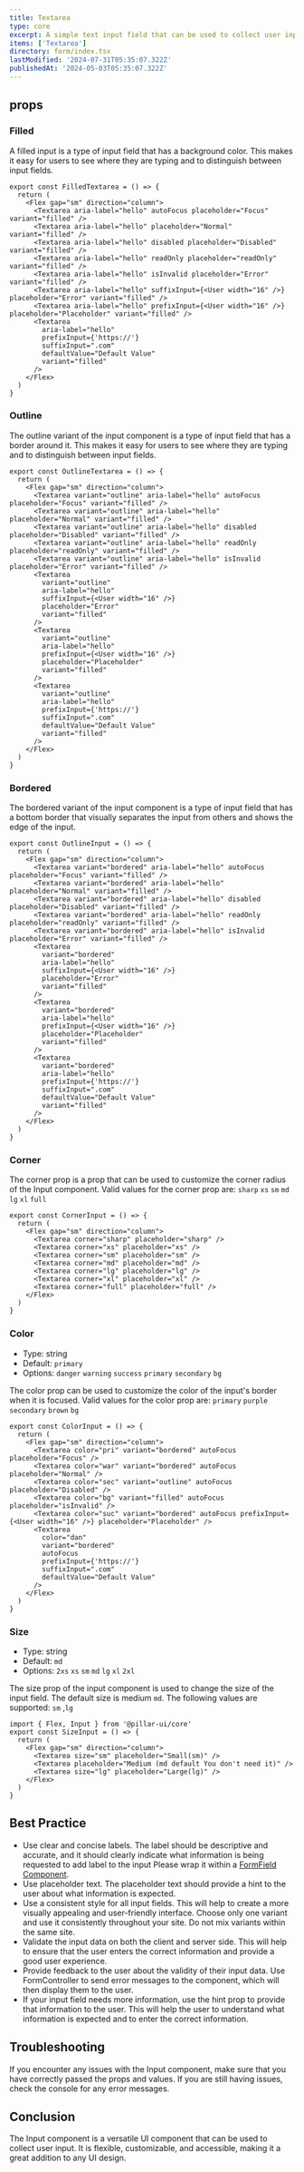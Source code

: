 ```yaml
---
title: Textarea
type: core
excerpt: A simple text input field that can be used to collect user input.
items: ['Textarea']
directory: form/index.tsx
lastModified: '2024-07-31T05:35:07.322Z'
publishedAt: '2024-05-03T05:35:07.322Z'
---
```


## props

### Filled

A filled input is a type of input field that has a background color. This makes it easy for users to see where they are typing and to distinguish between input fields.

<TextareaFilled />

```tsx showLineNumbers title="Textarea.tsx"
export const FilledTextarea = () => {
  return (
    <Flex gap="sm" direction="column">
      <Textarea aria-label="hello" autoFocus placeholder="Focus" variant="filled" />
      <Textarea aria-label="hello" placeholder="Normal" variant="filled" />
      <Textarea aria-label="hello" disabled placeholder="Disabled" variant="filled" />
      <Textarea aria-label="hello" readOnly placeholder="readOnly" variant="filled" />
      <Textarea aria-label="hello" isInvalid placeholder="Error" variant="filled" />
      <Textarea aria-label="hello" suffixInput={<User width="16" />} placeholder="Error" variant="filled" />
      <Textarea aria-label="hello" prefixInput={<User width="16" />} placeholder="Placeholder" variant="filled" />
      <Textarea
        aria-label="hello"
        prefixInput={'https://'}
        suffixInput=".com"
        defaultValue="Default Value"
        variant="filled"
      />
    </Flex>
  )
}
```

### Outline

The outline variant of the input component is a type of input field that has a border around it. This makes it easy for users to see where they are typing and to distinguish between input fields.

<TextareaOutline />

```tsx showLineNumbers title="Textarea.tsx"
export const OutlineTextarea = () => {
  return (
    <Flex gap="sm" direction="column">
      <Textarea variant="outline" aria-label="hello" autoFocus placeholder="Focus" variant="filled" />
      <Textarea variant="outline" aria-label="hello" placeholder="Normal" variant="filled" />
      <Textarea variant="outline" aria-label="hello" disabled placeholder="Disabled" variant="filled" />
      <Textarea variant="outline" aria-label="hello" readOnly placeholder="readOnly" variant="filled" />
      <Textarea variant="outline" aria-label="hello" isInvalid placeholder="Error" variant="filled" />
      <Textarea
        variant="outline"
        aria-label="hello"
        suffixInput={<User width="16" />}
        placeholder="Error"
        variant="filled"
      />
      <Textarea
        variant="outline"
        aria-label="hello"
        prefixInput={<User width="16" />}
        placeholder="Placeholder"
        variant="filled"
      />
      <Textarea
        variant="outline"
        aria-label="hello"
        prefixInput={'https://'}
        suffixInput=".com"
        defaultValue="Default Value"
        variant="filled"
      />
    </Flex>
  )
}
```

### Bordered

The bordered variant of the input component is a type of input field that has a bottom border that visually separates the input from others and shows the edge of the input.

<TextareaBordered />

```tsx showLineNumbers title="Input.tsx"
export const OutlineInput = () => {
  return (
    <Flex gap="sm" direction="column">
      <Textarea variant="bordered" aria-label="hello" autoFocus placeholder="Focus" variant="filled" />
      <Textarea variant="bordered" aria-label="hello" placeholder="Normal" variant="filled" />
      <Textarea variant="bordered" aria-label="hello" disabled placeholder="Disabled" variant="filled" />
      <Textarea variant="bordered" aria-label="hello" readOnly placeholder="readOnly" variant="filled" />
      <Textarea variant="bordered" aria-label="hello" isInvalid placeholder="Error" variant="filled" />
      <Textarea
        variant="bordered"
        aria-label="hello"
        suffixInput={<User width="16" />}
        placeholder="Error"
        variant="filled"
      />
      <Textarea
        variant="bordered"
        aria-label="hello"
        prefixInput={<User width="16" />}
        placeholder="Placeholder"
        variant="filled"
      />
      <Textarea
        variant="bordered"
        aria-label="hello"
        prefixInput={'https://'}
        suffixInput=".com"
        defaultValue="Default Value"
        variant="filled"
      />
    </Flex>
  )
}
```

### Corner

The corner prop is a prop that can be used to customize the corner radius of the Input component. Valid values for the corner prop are: `sharp` `xs` `sm` `md` `lg` `xl` `full`

<TextareaCorners />

```tsx showLineNumbers title="Input.tsx"
export const CornerInput = () => {
  return (
    <Flex gap="sm" direction="column">
      <Textarea corner="sharp" placeholder="sharp" />
      <Textarea corner="xs" placeholder="xs" />
      <Textarea corner="sm" placeholder="sm" />
      <Textarea corner="md" placeholder="md" />
      <Textarea corner="lg" placeholder="lg" />
      <Textarea corner="xl" placeholder="xl" />
      <Textarea corner="full" placeholder="full" />
    </Flex>
  )
}
```

### Color

- Type: string
- Default: `primary`
- Options: `danger` `warning` `success` `primary` `secondary` `bg`

The color prop can be used to customize the color of the input's border when it is focused. Valid values for the color prop are: `primary` `purple` `secondary` `brown` `bg`

<TextareaColors />

```tsx showLineNumbers title="Input.tsx"
export const ColorInput = () => {
  return (
    <Flex gap="sm" direction="column">
      <Textarea color="pri" variant="bordered" autoFocus placeholder="Focus" />
      <Textarea color="war" variant="bordered" autoFocus placeholder="Normal" />
      <Textarea color="sec" variant="outline" autoFocus placeholder="Disabled" />
      <Textarea color="bg" variant="filled" autoFocus placeholder="isInvalid" />
      <Textarea color="suc" variant="bordered" autoFocus prefixInput={<User width="16" />} placeholder="Placeholder" />
      <Textarea
        color="dan"
        variant="bordered"
        autoFocus
        prefixInput={'https://'}
        suffixInput=".com"
        defaultValue="Default Value"
      />
    </Flex>
  )
}
```

### Size

- Type: string
- Default: `md`
- Options: `2xs` `xs` `sm` `md` `lg` `xl` `2xl`

The size prop of the input component is used to change the size of the input field. The default size is medium `md`. The following values are supported: `sm` ,`lg`

<TextareaSizes />

```tsx showLineNumbers title="Input.tsx"
import { Flex, Input } from '@pillar-ui/core'
export const SizeInput = () => {
  return (
    <Flex gap="sm" direction="column">
      <Textarea size="sm" placeholder="Small(sm)" />
      <Textarea placeholder="Medium (md default You don't need it)" />
      <Textarea size="lg" placeholder="Large(lg)" />
    </Flex>
  )
}
```

## Best Practice

- Use clear and concise labels. The label should be descriptive and accurate, and it should clearly indicate what information is being requested to add label to the input Please wrap it within a [FormField Component]().
- Use placeholder text. The placeholder text should provide a hint to the user about what information is expected.
- Use a consistent style for all input fields. This will help to create a more visually appealing and user-friendly interface. Choose only one variant and use it consistently throughout your site. Do not mix variants within the same site.
- Validate the input data on both the client and server side. This will help to ensure that the user enters the correct information and provide a good user experience.
- Provide feedback to the user about the validity of their input data. Use FormController to send error messages to the component, which will then display them to the user.
- If your input field needs more information, use the hint prop to provide that information to the user. This will help the user to understand what information is expected and to enter the correct information.

## Troubleshooting

If you encounter any issues with the Input component, make sure that you have correctly passed the props and values. If you are still having issues, check the console for any error messages.

## Conclusion

The Input component is a versatile UI component that can be used to collect user input. It is flexible, customizable, and accessible, making it a great addition to any UI design.
